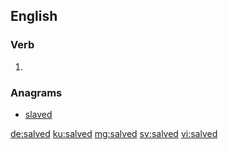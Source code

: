 ==English==

===Verb===
{{head|en|verb form}}

# {{en-past of|salve}}

===Anagrams===
* [[slaved#English|slaved]]

[[de:salved]]
[[ku:salved]]
[[mg:salved]]
[[sv:salved]]
[[vi:salved]]